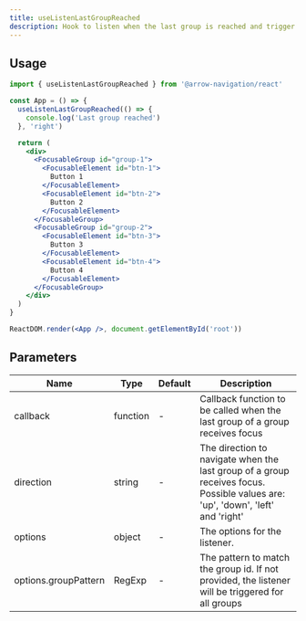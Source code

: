 ```yaml
---
title: useListenLastGroupReached
description: Hook to listen when the last group is reached and trigger a callback function.
---
```


## Usage

```jsx
import { useListenLastGroupReached } from '@arrow-navigation/react'

const App = () => {
  useListenLastGroupReached(() => {
    console.log('Last group reached')
  }, 'right')

  return (
    <div>
      <FocusableGroup id="group-1">
        <FocusableElement id="btn-1">
          Button 1
        </FocusableElement>
        <FocusableElement id="btn-2">
          Button 2
        </FocusableElement>
      </FocusableGroup>
      <FocusableGroup id="group-2">
        <FocusableElement id="btn-3">
          Button 3
        </FocusableElement>
        <FocusableElement id="btn-4">
          Button 4
        </FocusableElement>
      </FocusableGroup>
    </div>
  )
}

ReactDOM.render(<App />, document.getElementById('root'))
```

## Parameters

| Name | Type | Default | Description |
| --- | --- | --- | --- |
| callback | function | - | Callback function to be called when the last group of a group receives focus |
| direction | string | - | The direction to navigate when the last group of a group receives focus. Possible values are: 'up', 'down', 'left' and 'right' |
| options | object | - | The options for the listener. |
| options.groupPattern | RegExp | - | The pattern to match the group id. If not provided, the listener will be triggered for all groups |
